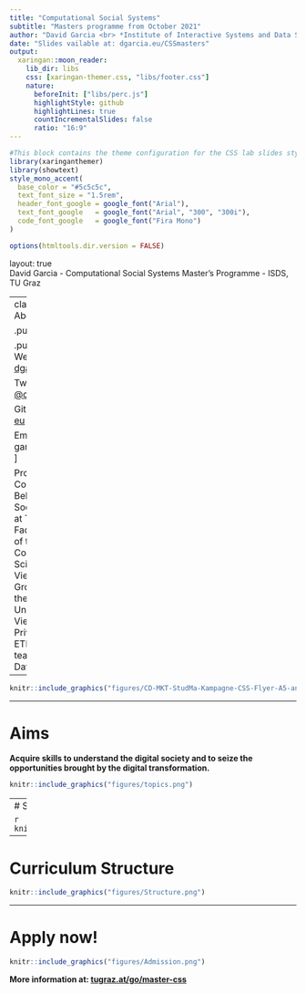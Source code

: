 ```yaml
---
title: "Computational Social Systems"
subtitle: "Masters programme from October 2021"
author: "David Garcia <br> *Institute of Interactive Systems and Data Science, TU Graz*"
date: "Slides vailable at: dgarcia.eu/CSSmasters"
output:
  xaringan::moon_reader:
    lib_dir: libs 
    css: [xaringan-themer.css, "libs/footer.css"]
    nature:
      beforeInit: ["libs/perc.js"]
      highlightStyle: github
      highlightLines: true
      countIncrementalSlides: false
      ratio: "16:9"
---
```



```r
#This block contains the theme configuration for the CSS lab slides style
library(xaringanthemer)
library(showtext)
style_mono_accent(
  base_color = "#5c5c5c",
  text_font_size = "1.5rem",
  header_font_google = google_font("Arial"),
  text_font_google   = google_font("Arial", "300", "300i"),
  code_font_google   = google_font("Fira Mono")
)
```

```r
options(htmltools.dir.version = FALSE)
```


layout: true
<div class="my-footer"><span>David Garcia - Computational Social Systems Master's Programme - ISDS, TU Graz</span></div> 


---
class:center
# About me

.pull-left[
```r
knitr::include_graphics("figures/Profile.jpg")
```
]

.pull-right[
<br>
Website: [dgarcia.eu](https://dgarcia.eu)

Twitter: [@dgarcia_eu](https://twitter.com/dgarcia_eu)

Github: [dgarcia-eu](https://github.com/dgarcia-eu)

Email: garcia@csh.ac.at
]

Professor for Computational Behavioral and Social Sciences at TU Graz
<br>Faculty member of the Complexity Science Hub Vienna
<br>Group leader at the Medical University of Vienna
<br>Privatdozent at ETH Zurich, teaching Social Data Science

---

```r
knitr::include_graphics("figures/CD-MKT-StudMa-Kampagne-CSS-Flyer-A5-an02.png")
```

---

# Aims

**Acquire skills to understand the digital society and to seize the opportunities brought by the digital transformation.**

```r
knitr::include_graphics("figures/topics.png")
```

---
# Specialization tracks

```r
knitr::include_graphics("figures/Majors.png")
```


---

# Curriculum Structure

```r
knitr::include_graphics("figures/Structure.png")
```

---

# Apply now!

```r
knitr::include_graphics("figures/Admission.png")
```
**More information at: [tugraz.at/go/master-css](tugraz.at/go/master-css)**
